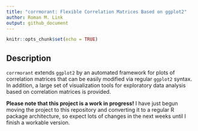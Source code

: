 ```yaml
---
title: "corrmorant: Flexible Correlation Matrices Based on ggplot2"
author: Roman M. Link
output: github_document
---
```


```r
knitr::opts_chunk$set(echo = TRUE)
```

## Description
`corrmorant` extends `ggplot2` by an automated framework for plots of correlation matrices that can be easily modified via regular `ggplot2` syntax. In addition, a large set of visualization tools for exploratory data analysis based on correlation matrices is provided.

**Please note that this project is a work in progress!**
I have just begun moving the project to this repository and converting it to a regular R package architecture, so expect lots of changes in the next weeks until I finish a workable version.
